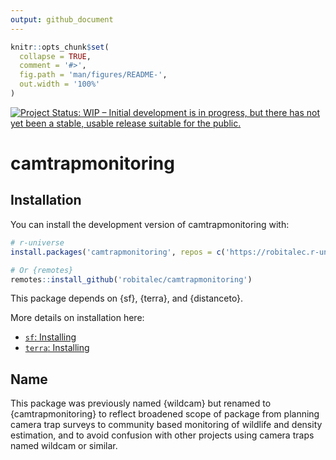 ```yaml
---
output: github_document
---
```


<!-- README.md is generated from README.Rmd. Please edit that file -->

```r
knitr::opts_chunk$set(
  collapse = TRUE,
  comment = '#>',
  fig.path = 'man/figures/README-',
  out.width = '100%'
)
```

[![Project Status: WIP – Initial development is in progress, but there has not yet been a stable, usable release suitable for the public.](https://www.repostatus.org/badges/latest/wip.svg)](https://www.repostatus.org/#wip)

# camtrapmonitoring


## Installation

You can install the development version of camtrapmonitoring with:

```r
# r-universe
install.packages('camtrapmonitoring', repos = c('https://robitalec.r-universe.dev', 'https://cloud.r-project.org'))

# Or {remotes}
remotes::install_github('robitalec/camtrapmonitoring')
```


This package depends on {sf}, {terra}, and {distanceto}. 

More details on installation here:

- [`sf`: Installing](https://r-spatial.github.io/sf/#installing)
- [`terra`: Installing](https://rspatial.github.io/terra/#installation)



## Name

This package was previously named {wildcam} but renamed to {camtrapmonitoring} 
to reflect broadened scope of package from planning camera trap surveys to 
community based monitoring of wildlife and density estimation, and to avoid
confusion with other projects using camera traps named wildcam or similar. 
